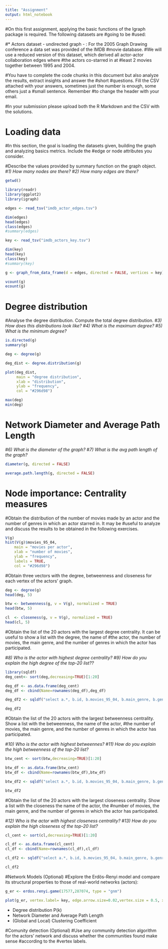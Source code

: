 ---
title: "Assignment"
output: html_notebook
---

#On this first assignment, applying the basic functions of the Igraph package is required. The following datasets are #going to be #used:

#* Actors dataset - undirected graph - : For the 2005 Graph Drawing conference a data set was provided of the IMDB #movie database. 
#We will use a reduced version of this dataset, which derived all actor-actor collaboration edges where #the actors co-starred in at 
#least 2 movies together between 1995 and 2004. 

#You have to complete the code chunks in this document but also analyze the results, extract insights and answer the #short #questions. Fill the CSV attached with your answers, sometimes just the number is enough, some others just a #small sentence. Remember #to change the header with your email.

#In your submission please upload both the R Markdown and the CSV with the solutions.

# Loading data

#In this section, the goal is loading the datasets given, building the graph and analyzing basics metrics. Include the #edge or node attributes you consider.

#Describe the values provided by summary function on the graph object.
#*1) How many nodes are there?*
#*2) How many edges are there?*

```{r}
getwd()

library(readr)
library(ggplot2)
library(igraph)

edges <- read_tsv("imdb_actor_edges.tsv")

dim(edges)
head(edges)
class(edges)
#summary(edges)

key <- read_tsv("imdb_actors_key.tsv")

dim(key)
head(key)
class(key)
#summary(key)

g <- graph_from_data_frame(d = edges, directed = FALSE, vertices = key)

vcount(g)
ecount(g)
```
# Degree distribution

#Analyse the degree distribution. Compute the total degree distribution.
#*3) How does this distributions look like?*
#*4) What is the maximum degree?*
#*5) What is the minimum degree?*

```{r}
is.directed(g)
summary(g)

deg <- degree(g)

deg_dist <- degree.distribution(g)

plot(deg_dist,
     main = "degree distribution",
     xlab = "distribution",
     ylab = "frequency",
     col = "#296d98")

max(deg)
min(deg)

```
# Network Diameter and Average Path Length
#*6) What is the diameter of the graph?*
#*7) What is the avg path length of the graph?*

```{r}
diameter(g, directed = FALSE)

average.path.length(g, directed = FALSE)

```

# Node importance: Centrality measures

#Obtain the distribution of the number of movies made by an actor and the number of genres in which an actor starred in. It may be #useful to analyze and discuss the results to be obtained in the following exercises.

```{r}
V(g)
hist(V(g)$movies_95_04,
    main = "movies per actor",
    xlab = "number of movies",
    ylab = "frequency",
    labels = TRUE,
    col = "#296d98")

```

#Obtain three vectors with the degree, betweenness and closeness for each vertex of the actors' graph.

```{r}
deg <- degree(g)
head(deg, 5)

btw <- betweenness(g, v = V(g), normalized = TRUE)
head(btw, 5)

cl  <- closeness(g, v = V(g), normalized = TRUE)
head(cl, 5)

```

#Obtain the list of the 20 actors with the largest degree centrality. It can be useful to show a list with the degree, the name of #the actor, the number of movies, the main genre, and the number of genres in which the actor has participated.

#*8) Who is the actor with highest degree centrality?*
#*9) How do you explain the high degree of the top-20 list??*

```{r}
library(sqldf)
deg_cent<- sort(deg,decreasing=TRUE)[1:20]

deg_df <- as.data.frame(deg_cent)
deg_df <- cbind(Name=rownames(deg_df),deg_df)

deg_df2 <- sqldf("select a.*, b.id, b.movies_95_04, b.main_genre, b.genres from deg_df a left outer join key b on a.Name=b.name")

deg_df2

```

#Obtain the list of the 20 actors with the largest betweenness centrality. Show a list with the betweenness, the name of the actor, #the number of movies, the main genre, and the number of genres in which the actor has participated.

#*10) Who is the actor with highest betweennes?*
#*11) How do you explain the high betweenness of the top-20 list?*

```{r}
btw_cent <- sort(btw,decreasing=TRUE)[1:20]

btw_df <- as.data.frame(btw_cent)
btw_df <- cbind(Name=rownames(btw_df),btw_df)

btw_df2 <- sqldf("select a.*, b.id, b.movies_95_04, b.main_genre, b.genres from btw_df a left outer join key b on a.Name=b.name")

btw_df2

```

#Obtain the list of the 20 actors with the largest closeness centrality. Show a list with the closeness the name of the actor, the #number of movies, the main genre, and the number of genres in which the actor has participated.

#*12) Who is the actor with highest closeness centrality?*
#*13) How do you explain the high closeness of the top-20 list? *

```{r}
cl_cent <- sort(cl,decreasing=TRUE)[1:20]

cl_df <- as.data.frame(cl_cent)
cl_df <- cbind(Name=rownames(cl_df),cl_df)

cl_df2 <- sqldf("select a.*, b.id, b.movies_95_04, b.main_genre, b.genres from cl_df a left outer join key b on a.Name=b.name")

cl_df2

```

#Network Models (Optional)
#Explore the Erdös-Renyi model and compare its structural properties to those of real-world networks (actors):

```{r}
g_er <- erdos.renyi.game(17577,287074, type = "gnm")

plot(g_er, vertex.label= key, edge.arrow.size=0.02,vertex.size = 0.5, xlab = "Random Network: G(N,L) model")

```

* Degree distribution  P(k)
* Network Diameter and Average Path Length
* (Global and Local) Clustering Coefficient

#Comunity detection (Optional)
#Use any community detection algorithm for the actors' network and discuss whether the communities found make sense #according to the #vertex labels.